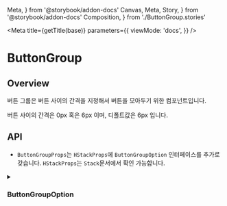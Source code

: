   Meta,
} from '@storybook/addon-docs'
  Canvas,
  Meta,
  Story,
} from '@storybook/addon-docs'
  Composition,
} from './ButtonGroup.stories'

<Meta
  title={getTitle(base)}
  parameters={{
    viewMode: 'docs',
  }}
/>

# ButtonGroup

## Overview

버튼 그룹은 버튼 사이의 간격을 지정해서 버튼을 모아두기 위한 컴포넌트입니다. 

버튼 사이의 간격은 0px 혹은 6px 이며, 디폴트값은 6px 입니다.

<Canvas>
  <Story story={Composition} />
</Canvas>

## API

- `ButtonGroupProps`는 `HStackProps`에 `ButtonGroupOption` 인터페이스를 추가로 갖습니다. `HStackProps`는 `Stack`문서에서 확인 가능합니다.

<details>
<summary><h3>ButtonGroupOption</h3></summary>

```ts
interface ButtonGroupOption {
  /**
   * Determines whether there is a 6px gap between the buttons.
   * @default true
   */
  hasSpacing?: boolean
}
```
</details>
